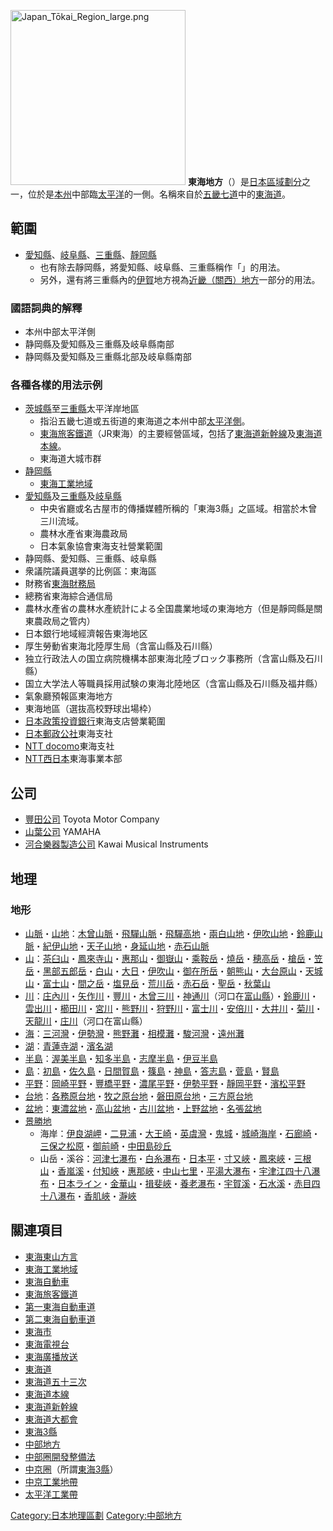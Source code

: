 {{unreferenced|time=2017-07-20T21:40:21+00:00}}
[[File:Japan_Tōkai_Region_large.png|280px]]
'''東海地方'''（{{jpn|j=東海地方|hg=とうかいちほう|rm=Tōkai Chihō|f=y}}）是[[日本|日本]][[日本地理區劃|區域劃分]]之一，位於是[[本州|本州]]中部臨[[太平洋|太平洋]]的一側。名稱來自於[[五畿七道|五畿七道]]中的[[東海道|東海道]]。

== 範圍 ==
* [[愛知縣|愛知縣]]、[[岐阜縣|岐阜縣]]、[[三重縣|三重縣]]、[[靜岡縣|靜岡縣]]
**也有除去靜岡縣，將愛知縣、岐阜縣、三重縣稱作「{{link-ja|東海3縣|東海3県}}」的用法。
**另外，還有將三重縣內的[[伊賀國|伊賀]]地方視為[[近畿地方|近畿（關西）地方]]一部分的用法。

=== 國語詞典的解釋 ===
* 本州中部太平洋側
* 静岡縣及愛知縣及三重縣及岐阜縣南部
* 静岡縣及愛知縣及三重縣北部及岐阜縣南部

=== 各種各樣的用法示例 ===
* [[茨城縣|茨城縣]]至[[三重縣|三重縣]]太平洋岸地區
** 指沿五畿七道或五街道的東海道之本州中部[[太平洋側|太平洋側]]。
**[[東海旅客鐵道|東海旅客鐵道]]（JR東海）的主要經營區域，包括了[[東海道新幹線|東海道新幹線]]及[[東海道本線|東海道本線]]。
** 東海道大城市群
* [[静岡縣|静岡縣]]
** [[東海工業地域|東海工業地域]]
* [[愛知縣|愛知縣]]及[[三重縣|三重縣]]及[[岐阜縣|岐阜縣]]
** 中央省廳或名古屋市的傳播媒體所稱的「東海3縣」之區域。相當於木曾三川流域。
** 農林水產省東海農政局
** 日本氣象協會東海支社營業範圍
* 静岡縣、愛知縣、三重縣、岐阜縣
* 衆議院議員選挙的比例區：東海區
* 財務省[[東海財務局|東海財務局]]
* 總務省東海綜合通信局
* 農林水產省の農林水產統計による全国農業地域の東海地方（但是靜岡縣是關東農政局之管内）
* 日本銀行地域經濟報告東海地区
* 厚生勞動省東海北陸厚生局（含富山縣及石川縣）
* 独立行政法人の国立病院機構本部東海北陸ブロック事務所（含富山縣及石川縣）
* 国立大学法人等職員採用試験の東海北陸地区（含富山縣及石川縣及福井縣）
* 氣象廳預報區東海地方
* 東海地區（選抜高校野球出場枠）
* [[日本政策投資銀行|日本政策投資銀行]]東海支店營業範圍
* [[日本郵政公社|日本郵政公社]]東海支社
* [[NTT_docomo|NTT docomo]]東海支社
*[[NTT西日本|NTT西日本]]東海事業本部

== 公司 ==
*[[豐田公司|豐田公司]] Toyota Motor Company
*[[山葉公司|山葉公司]] YAMAHA
*[[河合樂器製造公司|河合樂器製造公司]] Kawai Musical Instruments

== 地理 ==
=== 地形 ===

* [[山脈|山脈]]・[[山地|山地]]：[[木曾山脈|木曾山脈]]・[[飛驒山脈|飛驒山脈]]・[[飛驒高地|飛驒高地]]・[[兩白山地|兩白山地]]・[[伊吹山地|伊吹山地]]・[[鈴鹿山脈|鈴鹿山脈]]・[[紀伊山地|紀伊山地]]・[[天子山地|天子山地]]・[[身延山地|身延山地]]・[[赤石山脈|赤石山脈]]
* [[山|山]]：[[茶臼山_(愛知縣・長野縣)|茶臼山]]・[[鳳來寺山|鳳來寺山]]・[[惠那山|惠那山]]・[[御嶽山|御嶽山]]・[[乘鞍岳|乘鞍岳]]・[[燒岳|燒岳]]・[[穂高岳|穂高岳]]・[[槍岳|槍岳]]・[[笠岳|笠岳]]・[[黑部五郎岳|黑部五郎岳]]・[[白山_(日本)|白山]]・[[大日|大日]]・[[伊吹山|伊吹山]]・[[御在所岳|御在所岳]]・[[朝熊山|朝熊山]]・[[大台原山|大台原山]]・[[天城山|天城山]]・[[富士山|富士山]]・[[間之岳|間之岳]]・[[塩見岳|塩見岳]]・[[荒川岳|荒川岳]]・[[赤石岳|赤石岳]]・[[聖岳|聖岳]]・[[秋葉山_(靜岡縣)|秋葉山]]
* [[川|川]]：[[庄內川|庄內川]]・[[矢作川|矢作川]]・[[豐川|豐川]]・[[木曾三川|木曾三川]]・[[神通川|神通川]]（河口在[[富山縣|富山縣]]）・[[鈴鹿川|鈴鹿川]]・[[雲出川|雲出川]]・[[櫛田川|櫛田川]]・[[宮川_(三重縣)|宮川]]・[[熊野川|熊野川]]・[[狩野川|狩野川]]・[[富士川|富士川]]・[[安倍川|安倍川]]・[[大井川|大井川]]・[[菊川|菊川]]・[[天龍川|天龍川]]・[[庄川|庄川]]（河口在富山縣）
* [[海|海]]：[[三河灣|三河灣]]・[[伊勢灣|伊勢灣]]・[[熊野灘|熊野灘]]・[[相模灣|相模灘]]・[[駿河灣|駿河灣]]・[[遠州灘|遠州灘]]
* [[湖|湖]]：[[青蓮寺湖|青蓮寺湖]]・[[濱名湖|濱名湖]]
* [[半島|半島]]：[[渥美半島|渥美半島]]・[[知多半島|知多半島]]・[[志摩半島|志摩半島]]・[[伊豆半島|伊豆半島]]　
* [[島|島]]：[[初島|初島]]・[[佐久島|佐久島]]・[[日間賀島|日間賀島]]・[[篠島|篠島]]・[[神島_(三重縣)|神島]]・[[答志島|答志島]]・[[菅島|菅島]]・[[賢島|賢島]]
* [[平野|平野]]：[[岡崎平野|岡崎平野]]・[[豐橋平野|豐橋平野]]・[[濃尾平野|濃尾平野]]・[[伊勢平野|伊勢平野]]・[[靜岡平野|靜岡平野]]・[[濱松平野|濱松平野]]
* [[台地|台地]]：[[各務原台地|各務原台地]]・[[牧之原台地|牧之原台地]]・[[磐田原台地|磐田原台地]]・[[三方原|三方原台地]]　
* [[盆地|盆地]]：[[東濃盆地|東濃盆地]]・[[高山盆地|高山盆地]]・[[古川盆地|古川盆地]]・[[上野盆地|上野盆地]]・[[名張盆地|名張盆地]]
* [[景勝地|景勝地]]
** 海岸：[[伊良湖岬|伊良湖岬]]・[[二見浦|二見浦]]・[[大王崎|大王崎]]・[[英虞灣|英虞灣]]・[[鬼城|鬼城]]・[[城崎海岸|城崎海岸]]・[[石廊崎|石廊崎]]・[[三保之松原|三保之松原]]・[[御前崎|御前崎]]・[[中田島砂丘|中田島砂丘]]
** 山岳・溪谷：[[河津七瀑布|河津七瀑布]]・[[白糸瀑布_(靜岡縣)|白糸瀑布]]・[[日本平|日本平]]・[[寸又峽|寸又峽]]・[[鳳來峽|鳳來峽]]・[[三根山|三根山]]・[[香嵐溪|香嵐溪]]・[[付知峽|付知峽]]・[[惠那峽|惠那峽]]・[[中山七里|中山七里]]・[[平湯大瀑布|平湯大瀑布]]・[[宇津江四十八瀑布|宇津江四十八瀑布]]・[[日本ライン|日本ライン]]・[[金華山_(岐阜縣)|金華山]]・[[揖斐峽|揖斐峽]]・[[養老瀑布|養老瀑布]]・[[宇賀溪|宇賀溪]]・[[石水溪|石水溪]]・[[赤目四十八瀑布|赤目四十八瀑布]]・[[香肌峽|香肌峽]]・[[瀞峽|瀞峽]]

== 關連項目 ==
* [[東海東山方言|東海東山方言]]
* [[東海工業地域|東海工業地域]]
* [[東海自動車|東海自動車]]
* [[東海旅客鐵道|東海旅客鐵道]]
* [[第一東海自動車道|第一東海自動車道]]
* [[第二東海自動車道|第二東海自動車道]]
* [[東海市_(日本)|東海市]]
* [[東海電視台|東海電視台]]
* [[東海廣播放送|東海廣播放送]]
* [[東海道|東海道]]
* [[東海道五十三次|東海道五十三次]]
* [[東海道本線|東海道本線]]
* [[東海道新幹線|東海道新幹線]]
* [[東海道大都會|東海道大都會]]
* [[東海3縣|東海3縣]]
* [[中部地方|中部地方]]
* [[中部圈開發整備法|中部圈開發整備法]]
* [[中京圈|中京圈]]（所謂[[東海3縣|東海3縣]]）
* [[中京工業地帶|中京工業地帶]]
* [[太平洋工業帶|太平洋工業帶]]

{{日本地理區劃}}

{{Authority control}}

{{DEFAULTSORT:Toukai Chihou}}
[[Category:日本地理區劃|Category:日本地理區劃]]
[[Category:中部地方|Category:中部地方]]